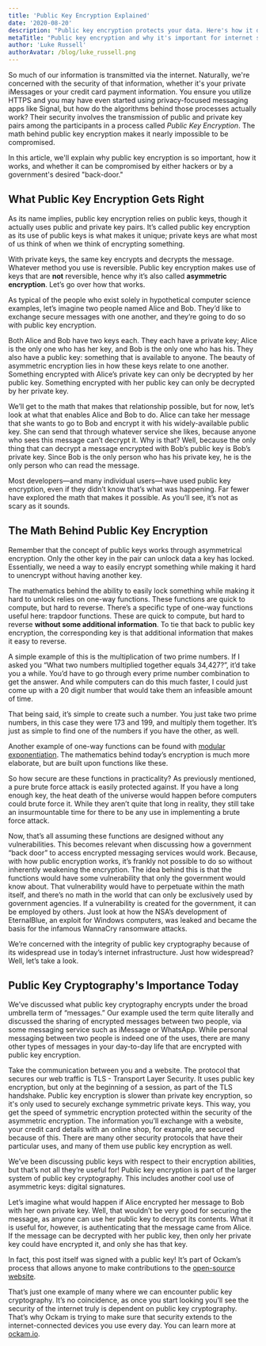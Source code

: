 ```yaml
---
title: 'Public Key Encryption Explained'
date: '2020-08-20'
description: "Public key encryption protects your data. Here's how it does so."
metaTitle: "Public key encryption and why it's important for internet security."
author: 'Luke Russell'
authorAvatar: /blog/luke_russell.png
---
```


So much of our information is transmitted via the internet. Naturally, we're concerned with the security of that information, whether it's your private iMessages or your credit card payment information. You ensure you utilize HTTPS and you may have even started using privacy-focused messaging apps like Signal, but how do the algorithms behind those processes actually work? Their security involves the transmission of public and private key pairs among the participants in a process called _Public Key Encryption_. The math behind public key encryption makes it nearly impossible to be compromised.

In this article, we'll explain why public key encryption is so important, how it works, and whether it can be compromised by either hackers or by a government's desired "back-door."

## What Public Key Encryption Gets Right

As its name implies, public key encryption relies on public keys, though it actually uses public and private key pairs. It’s called public key encryption as its use of public keys is what makes it unique; private keys are what most of us think of when we think of encrypting something.

With private keys, the same key encrypts and decrypts the message. Whatever method you use is reversible. Public key encryption makes use of keys that are **not** reversible, hence why it’s also called **asymmetric encryption**. Let’s go over how that works.

As typical of the people who exist solely in hypothetical computer science examples, let’s imagine two people named Alice and Bob. They’d like to exchange secure messages with one another, and they’re going to do so with public key encryption.

Both Alice and Bob have two keys each. They each have a private key; Alice is the only one who has her key, and Bob is the only one who has his. They also have a public key: something that is available to anyone. The beauty of asymmetric encryption lies in how these keys relate to one another. Something encrypted with Alice’s private key can only be decrypted by her public key. Something encrypted with her public key can only be decrypted by her private key.

We’ll get to the math that makes that relationship possible, but for now, let’s look at what that enables Alice and Bob to do. Alice can take her message that she wants to go to Bob and encrypt it with his widely-available public key. She can send that through whatever service she likes, because anyone who sees this message can’t decrypt it. Why is that? Well, because the only thing that can decrypt a message encrypted with Bob’s public key is Bob’s private key. Since Bob is the only person who has his private key, he is the only person who can read the message.

Most developers—and many individual users—have used public key encryption, even if they didn’t know that’s what was happening. Far fewer have explored the math that makes it possible. As you’ll see, it’s not as scary as it sounds.

## The Math Behind Public Key Encryption

Remember that the concept of public keys works through asymmetrical encryption. Only the other key in the pair can unlock data a key has locked. Essentially, we need a way to easily encrypt something while making it hard to unencrypt without having another key.

The mathematics behind the ability to easily lock something while making it hard to unlock relies on one-way functions. These functions are quick to compute, but hard to reverse. There’s a specific type of one-way functions useful here: trapdoor functions. These are quick to compute, but hard to reverse **without some additional information**. To tie that back to public key encryption, the corresponding key is that additional information that makes it easy to reverse.

A simple example of this is the multiplication of two prime numbers. If I asked you “What two numbers multiplied together equals 34,427?”, it’d take you a while. You’d have to go through every prime number combination to get the answer. And while computers can do this much faster, I could just come up with a 20 digit number that would take them an infeasible amount of time.

That being said, it’s simple to create such a number. You just take two prime numbers, in this case they were 173 and 199, and multiply them together. It’s just as simple to find one of the numbers if you have the other, as well.

Another example of one-way functions can be found with [modular exponentiation](https://en.wikipedia.org/wiki/Modular_exponentiation). The mathematics behind today’s encryption is much more elaborate, but are built upon functions like these.

So how secure are these functions in practicality? As previously mentioned, a pure brute force attack is easily protected against. If you have a long enough key, the heat death of the universe would happen before computers could brute force it. While they aren’t quite that long in reality, they still take an insurmountable time for there to be any use in implementing a brute force attack.

Now, that’s all assuming these functions are designed without any vulnerabilities. This becomes relevant when discussing how a government “back door” to access encrypted messaging services would work. Because, with how public encryption works, it’s frankly not possible to do so without inherently weakening the encryption. The idea behind this is that the functions would have some vulnerability that only the government would know about. That vulnerability would have to perpetuate within the math itself, and there’s no math in the world that can only be exclusively used by government agencies. If a vulnerability is created for the government, it can be employed by others. Just look at how the NSA’s development of EternalBlue, an exploit for Windows computers, was leaked and became the basis for the infamous WannaCry ransomware attacks.

We’re concerned with the integrity of public key cryptography because of its widespread use in today’s internet infrastructure. Just how widespread? Well, let’s take a look.

## Public Key Cryptography's Importance Today

We’ve discussed what public key cryptography encrypts under the broad umbrella term of “messages.” Our example used the term quite literally and discussed the sharing of encrypted messages between two people, via some messaging service such as iMessage or WhatsApp. While personal messaging between two people is indeed one of the uses, there are many other types of messages in your day-to-day life that are encrypted with public key encryption.

Take the communication between you and a website. The protocol that secures our web traffic is TLS - Transport Layer Security. It uses public key encryption, but only at the beginning of a session, as part of the TLS handshake. Public key encryption is slower than private key encryption, so it's only used to securely exchange symmetric private keys. This way, you get the speed of symmetric encryption protected within the security of the asymmetric encryption. The information you’ll exchange with a website, your credit card details with an online shop, for example, are secured because of this. There are many other security protocols that have their particular uses, and many of them use public key encryption as well.

We’ve been discussing public keys with respect to their encryption abilities, but that’s not all they’re useful for! Public key encryption is part of the larger system of public key cryptography. This includes another cool use of asymmetric keys: digital signatures.

Let’s imagine what would happen if Alice encrypted her message to Bob with her own private key. Well, that wouldn’t be very good for securing the message, as anyone can use her public key to decrypt its contents. What it is useful for, however, is authenticating that the message came from Alice. If the message can be decrypted with her public key, then only her private key could have encrypted it, and only she has that key.

In fact, this post itself was signed with a public key! It’s part of Ockam’s process that allows anyone to make contributions to the [open-source website](https://www.ockam.io/learn/blog/ockam_website_is_open_source).

That’s just one example of many where we can encounter public key cryptography. It’s no coincidence, as once you start looking you’ll see the security of the internet truly is dependent on public key cryptography. That’s why Ockam is trying to make sure that security extends to the internet-connected devices you use every day. You can learn more at [ockam.io](https://www.ockam.io/).
